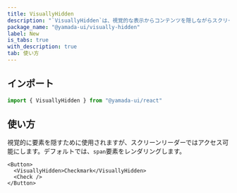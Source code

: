 ```yaml
---
title: VisuallyHidden
description: "`VisuallyHidden`は、視覚的な表示からコンテンツを隠しながらスクリーンリーダーで読み取り可能にする、ウェブアクセシビリティで一般的に使用される手法です。"
package_name: "@yamada-ui/visually-hidden"
label: New
is_tabs: true
with_description: true
tab: 使い方
---
```


## インポート

```ts
import { VisuallyHidden } from "@yamada-ui/react"
```

## 使い方

視覚的に要素を隠すために使用されますが、スクリーンリーダーではアクセス可能にします。デフォルトでは、`span`要素をレンダリングします。

```tsx
<Button>
  <VisuallyHidden>Checkmark</VisuallyHidden>
  <Check />
</Button>
```
